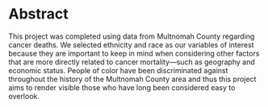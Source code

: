 # Abstract

This project was completed using data from Multnomah County regarding cancer deaths. We selected ethnicity and race as our variables of interest because they are important to keep in mind when considering other factors that are more directly related to cancer mortality—such as geography and economic status. People of color have been discriminated against throughout the history of the Multnomah County area and thus this project aims to render visible those who have long been considered easy to overlook.

